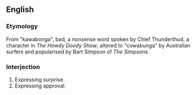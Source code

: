 ==English==
===Etymology===
From "kawabonga", bad, a nonsense word spoken by Chief Thunderthud, a character in ''The Howdy Doody Show'', altered to "cowabunga" by Australian surfers and popularised by Bart Simpson of ''The Simpsons''.

===Interjection===
#Expressing surprise.
#Expressing approval.

<!--
=== History ===

Most baby boomers can tell you that the first time he or she heard cowabunga was on the Howdy Doody Show, which ran on television from 1947 to 1960.

Eddie Kean, the show's main writer until 1954, invented the characters Chief Thunderthud and Princess Summerfall Winterspring. Chief Thunderthud was supposedly the founder of Doodyville, and began sentences with the nonsense syllable kawa. Anything that was good was "kawagoopa"; anything that was bad was "kawabonga." 

For reasons no one really knows, this word for 'bad' was adopted by Australian surfers in the 1960s. The spelling changed to 'cowabunga', and the term spread to surfers elsewhere. The term became more popular when used by the surfing "Teenage Mutant Ninja Turtles", a television cartoon show.
-->